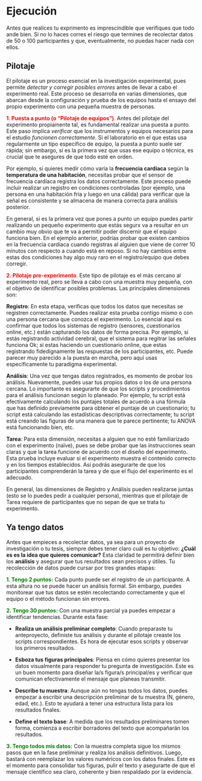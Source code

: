 # Ejecución

Antes que realices tu exprimento es imprescindible que verifiques que todo ande bien. Si no lo haces corres el riesgo que termines de recolectar datos de 50 o 100 participantes y que, eventualmente, no puedas hacer nada con ellos.

## Pilotaje

El pilotaje es un proceso esencial en la investigación experimental, pues permite *detectar y corregir posibles errores* antes de llevar a cabo el experimento real. Este proceso se desarrolla en varias dimensiones, que abarcan desde la configuración y prueba de los equipos hasta el ensayo del propio experimento con una pequeña muestra de personas.

<span style="color:red;"><strong>**1. Puesta a punto (o "Pilotaje de equipos")**</strong>.</span>
Antes del pilotaje del experimento propiamente tal, es fundamental realizar una puesta a punto. Este paso implica *verificar* que los instrumentos y equipos necesarios para el estudio *funcionen correctamente*. Si el laboratorio en el que estas usa regularmente un tipo específico de equipo, la puesta a punto suele ser rápida; sin embargo, si es la primera vez que usas ese equipo o técnica, es crucial que te asegures de que todo esté en orden.

Por ejemplo, si quieres medir cómo varía la **frecuencia cardíaca** según la **temperatura de una habitación**, necesitas probar que el sensor de frecuencia cardíaca registra los datos correctamente. Este proceso puede incluir realizar un registro en condiciones controladas (por ejemplo, una persona en una habitación fría y luego en una cálida) para verificar que la señal es consistente y se almacena de manera correcta para análisis posterior.

En general, si es la primera vez que pones a punto un equipo puedes partir realizando un pequeño experimento que estás segurx va a resultar en un cambio muy obvio que te va a permitir poder discernir que el equipo funciona bien. En el ejemplo anterior, podrías probar que existen cambios en la frecuencia cardiaca cuando registras al alguien que viene de correr 10 minutos con respecto a cuando está en reposo. Si no hay cambios entre estas dos condiciones hay algo muy raro en el registro/equipo que debes corregir.

<span style="color:red">**2. Pilotaje pre-experimento**.</span>
Este tipo de pilotaje es el más cercano al experimento real, pero se lleva a cabo con una muestra muy pequeña, con el objetivo de identificar posibles problemas. Las principales dimensiones son:

**Registro**: En esta etapa, verificas que todos los datos que necesitas se registren correctamente. Puedes realizar esta prueba contigo mismo o con una persona cercana que conozca el experimento. Lo esencial aquí es confirmar que todos los sistemas de registro (sensores, cuestionarios online, etc.) están capturando los datos de forma precisa. Por ejemplo, si estás registrando actividad cerebral, que el sistema para regitrar las señales funciona Ok; si estas haciendo un cuestionario online, que estas registrando fidedignamente las respuestas de los participantes, etc. Puede parecer muy parecido a la puesta en marcha, pero aquí usas específicamente tu paradigma experimental.

**Análisis**: Una vez que tengas datos registrados, es momento de probar los análisis. Nuevamente, puedes usar tus propios datos o los de una persona cercana. Lo importante es asegurarte de que los scripts y procedimientos para el análisis funcionan según lo planeado. Por ejemplo, tu script está efectivamente calculando los puntajes totales de acuerdo a una fórmula que has definido previamente para obtener el puntaje de un cuestionario; tu script está calculando las estadísticas descriptivas correctamente; tu script está creando las figuras de una manera que te parece pertinente; tu ANOVA está funcionando bien, etc.

**Tarea**: Para esta dimensión, necesitas a alguien que no esté familiarizado con el experimento (naïve), pues se debe probar que las instrucciones sean claras y que la tarea funcione de acuerdo con el diseño del experimento. Esta prueba incluye evaluar si el experimento muestra el contenido correcto y en los tiempos establecidos. Así podrás asegurarte de que los participantes comprenderán la tarea y de que el flujo del experimento es el adecuado.

En general, las dimensiones de Registro y Análisis pueden realizarse juntas (esto se lo puedes pedir a cualquier persona), mientras que el pilotaje de Tarea requiere de participantes que no sepan de que se trata tu experimento.

## Ya tengo datos

Antes que empieces a recolectar datos, ya sea para un proyecto de investigación o tu tesis, siempre debes tener claro cuál es tu objetivo: **¿Cuál es es la idea que quieres comunicar?** Esta claridad te permitirá definir bien los **análisis** y asegurar que tus resultados sean precisos y útiles. Tu recolección de datos puede cursar por tres grandes etapas:

<span style="color:green">**1. Tengo 2 puntos:**</span>
Cada punto puede ser el registro de un participante. A esta altura no se puede hacer un análisis formal. Sin embargo, puedes monitorear que tus datos se estén recolectando correctamente y que el equipo o el método funcionan sin errores.

<span style="color:green">**2. Tengo 30 puntos:**</span>
Con una muestra parcial ya puedes empezar a identificar tendencias. Durante esta fase:

- **Realiza un análisis preliminar completo**: Cuando preparaste tu anteproyecto, definiste tus análisis y durante el pilotaje creaste los scripts correspondientes. Es hora de ejecutar esos scripts y observar los primeros resultados.

- **Esboza tus figuras principales**: Piensa en cómo quieres presentar los datos visualmente para responder tu pregunta de investigación. Este es un buen momento para diseñar la/s figura/s principal/es y verificar que comunican efectivamente el mensaje que planeas transmitir.

- **Describe tu muestra**: Aunque aún no tengas todos los datos, puedes empezar a escribir una descripción preliminar de tu muestra (N, género, edad, etc.). Esto te ayudará a tener una estructura lista para los resultados finales.

- **Define el texto base**: A medida que los resultados preliminares tomen forma, comienza a escribir borradores del texto que acompañarán los resultados.

<span style="color:green">**3. Tengo todos mis datos:**</span>
Con la muestra completa sigue los mismos pasos que en la fase preliminar y realiza los análisis definitivos. Luego, bastará con reemplazar los valores numéricos con los datos finales. Este es el momento para consolidar tus figuras, pulir el texto y asegurarte de que el mensaje científico sea claro, coherente y bien respaldado por la evidencia.
